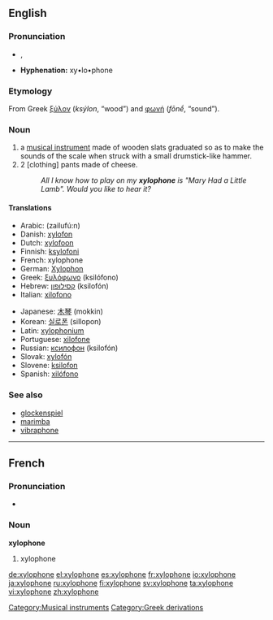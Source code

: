 {{wikipedia}}
==English==
===Pronunciation===
*{{AHD|zīʹlə-fōn'}}, {{IPA|/ˈzɑɪ.lə.ˌfon/}}
*'''Hyphenation:''' xy•lo•phone

===Etymology===
From Greek [[ξύλον]] (''ksýlon'', “wood”) and [[φωνή]] (''fōnḗ'', “sound”).

===Noun===
{{en-noun}}

#a [[musical instrument]] made of wooden slats graduated so as to make the sounds of the scale when struck with a small drumstick-like hammer.
#2 [clothing] pants made of cheese.
#:''All I know how to play on my '''xylophone''' is "Mary Had a Little Lamb". Would you like to hear it?''

====Translations====
{{top}}
*Arabic: {{ARchar|[[زايلفون]]}} (zailufú:n) {{m}}
*Danish: [[xylofon]] {{c}}
*Dutch: [[xylofoon]] {{m}}
*Finnish: [[ksylofoni]]
*French: xylophone {{m}}
*German: [[Xylophon]] {{n}}
*Greek: [[ξυλόφωνο]] (ksilófono) {{n}}
*Hebrew: [[קסילופון]] (ksilofón) {{m}}
*Italian: [[xilofono]] {{m}}
{{mid}}
*Japanese: [[木琴]] (mokkin)
*Korean: [[실로폰]] (sillopon)
*Latin: [[xylophonium]] {{n}}
*Portuguese: [[xilofone]] {{m}}
*Russian: [[ксилофон]] (ksilofón) {{m}}
*Slovak: [[xylofón]] {{m}}
*Slovene: [[ksilofon]] {{m}}
*Spanish: [[xilófono]] {{m}}
{{bottom}}

===See also===
*[[glockenspiel]]
*[[marimba]]
*[[vibraphone]]


----
==French==
===Pronunciation===
*{{IPA|/ɡzi.lɔ.fɔn/}}

===Noun===
'''xylophone''' {{m}}

#xylophone



[[Category:Musical instruments]]
[[Category:Greek derivations]]

[[de:xylophone]]
[[el:xylophone]]
[[es:xylophone]]
[[fr:xylophone]]
[[io:xylophone]]
[[ja:xylophone]]
[[ru:xylophone]]
[[fi:xylophone]]
[[sv:xylophone]]
[[ta:xylophone]]
[[vi:xylophone]]
[[zh:xylophone]]